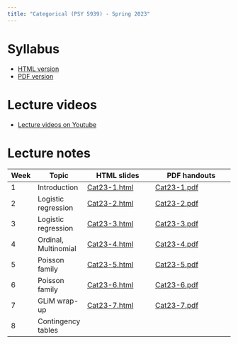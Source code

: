 ```yaml
---
title: "Categorical (PSY 5939) - Spring 2023"
---
```


# Syllabus

* [HTML version](files/Categorical syllabus Spring2023.html)
* [PDF version](files/Categorical-syllabus-Spring2023.pdf)

# Lecture videos

* [Lecture videos on Youtube](https://www.youtube.com/playlist?list=PLKrGRYggZL-GfZgkKQN8q1BsvVoA8CFW0)

# Lecture notes

Week | Topic | HTML slides | PDF handouts
-----|-------|-------------|---------------
1 | Introduction        | [Cat23-1.html](files/Cat23-1.html) | [Cat23-1.pdf](files/Cat23-1.pdf)
2 | Logistic regression | [Cat23-2.html](files/Cat23-2.html) | [Cat23-2.pdf](files/Cat23-2.pdf)
3 | Logistic regression | [Cat23-3.html](files/Cat23-3.html) | [Cat23-3.pdf](files/Cat23-3.pdf)
4 | Ordinal, Multinomial | [Cat23-4.html](files/Cat23-4.html) | [Cat23-4.pdf](files/Cat23-4.pdf)
5 | Poisson family      | [Cat23-5.html](files/Cat23-5.html) | [Cat23-5.pdf](files/Cat23-5.pdf)
6 | Poisson family      | [Cat23-6.html](files/Cat23-6.html) | [Cat23-6.pdf](files/Cat23-6.pdf)
7 | GLiM wrap-up        | [Cat23-7.html](files/Cat23-7.html) | [Cat23-7.pdf](files/Cat23-7.pdf)
8 | Contingency tables  | |